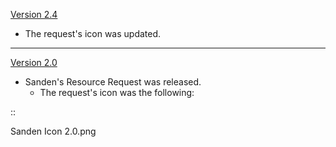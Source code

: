 {{Change History/Header}}
[[Version 2.4]]
* The request's icon was updated.
----
[[Version 2.0]]
* Sanden's Resource Request was released.
** The request's icon was the following:
::<gallery>
Sanden Icon 2.0.png
</gallery>